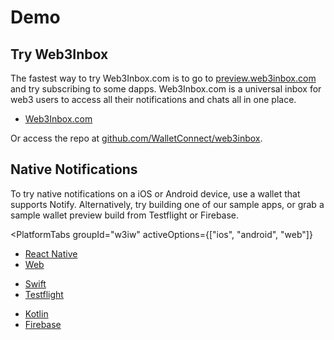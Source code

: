 
# Demo

## Try Web3Inbox

The fastest way to try Web3Inbox.com is to go to [preview.web3inbox.com](https://preview.web3inbox.com/) and try subscribing to some dapps. Web3Inbox.com is a universal inbox for web3 users to access all their notifications and chats all in one place.

- [Web3Inbox.com](https://preview.web3inbox.com/)

Or access the repo at [github.com/WalletConnect/web3inbox](https://github.com/WalletConnect/web3inbox/).

## Native Notifications

To try native notifications on a iOS or Android device, use a wallet that supports Notify. Alternatively, try building one of our sample apps, or grab a sample wallet preview build from Testflight or Firebase.

<PlatformTabs
	groupId="w3iw"
	activeOptions={["ios", "android", "web"]}
>

<PlatformTabItem value="web">

- [React Native](https://docs.walletconnect.com/2.0/api/notify/usage?platform=react-native)
- [Web](https://docs.walletconnect.com/2.0/api/notify/usage?platform=web)

</PlatformTabItem>

<PlatformTabItem value="ios">

- [Swift](https://docs.walletconnect.com/2.0/api/notify/usage?platform=ios)
- [Testflight](https://testflight.apple.com/join/09bTAryp)

</PlatformTabItem>

<PlatformTabItem value="android">

- [Kotlin](https://docs.walletconnect.com/2.0/api/notify/usage?platform=android)
- [Firebase](https://appdistribution.firebase.dev/i/d2c86e879abd5a86)

</PlatformTabItem>
</PlatformTabs>
